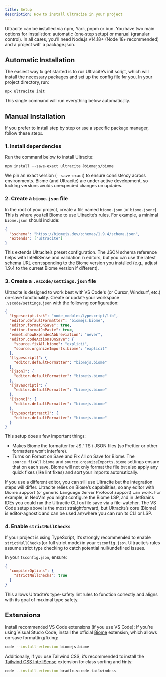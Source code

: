 ```yaml
---
title: Setup
description: How to install Ultracite in your project
---
```


Ultracite can be installed via npm, Yarn, pnpm or bun. You have two main options for installation: automatic (one-step setup) or manual (granular control). In all cases, you’ll need Node.js v14.18+ (Node 18+ recommended) and a project with a package.json.

## Automatic Installation

The easiest way to get started is to run Ultracite’s init script, which will install the necessary packages and set up the config file for you. In your project directory, run:

```package-install
npx ultracite init
```

This single command will run everything below automatically.

## Manual Installation

If you prefer to install step by step or use a specific package manager, follow these steps.

### 1. Install dependencies

Run the command below to install Ultracite:

```package-install
npm install --save-exact ultracite @biomejs/biome
```

We pin an exact version (`--save-exact`) to ensure consistency across environments. Biome (and Ultracite) are under active development, so locking versions avoids unexpected changes on updates.

### 2. Create a `biome.json` file

In the root of your project, create a file named `biome.json` (or `biome.jsonc`). This is where you tell Biome to use Ultracite’s rules. For example, a minimal `biome.json` should include:

```json title="biome.json"
{
  "$schema": "https://biomejs.dev/schemas/1.9.4/schema.json",
  "extends": ["ultracite"]
}
```

This extends Ultracite’s preset configuration. The JSON schema reference helps with IntelliSense and validation in editors, but you can use the latest schema URL corresponding to the Biome version you installed (e.g., adjust 1.9.4 to the current Biome version if different).

### 3. Create a `.vscode/settings.json` file

Ultracite is designed to work best with VS Code's (or Cursor, Windsurf, etc.) on-save functionality. Create or update your workspace `.vscode/settings.json` with the following configuration:

```json title=".vscode/settings.json"
{
  "typescript.tsdk": "node_modules/typescript/lib",
  "editor.defaultFormatter": "biomejs.biome",
  "editor.formatOnSave": true,
  "editor.formatOnPaste": true,
  "emmet.showExpandedAbbreviation": "never",
  "editor.codeActionsOnSave": {
    "source.fixAll.biome": "explicit",
    "source.organizeImports.biome": "explicit"
  },
  "[typescript]": {
    "editor.defaultFormatter": "biomejs.biome"
  },
  "[json]": {
    "editor.defaultFormatter": "biomejs.biome"
  },
  "[javascript]": {
    "editor.defaultFormatter": "biomejs.biome"
  },
  "[jsonc]": {
    "editor.defaultFormatter": "biomejs.biome"
  },
  "[typescriptreact]": {
    "editor.defaultFormatter": "biomejs.biome"
  }
}
```

This setup does a few important things:

- Makes Biome the formatter for JS / TS / JSON files (so Prettier or other formatters won’t interfere).
- Turns on Format on Save and Fix All on Save for Biome. The `source.fixAll.biome` and `source.organizeImports.biome` settings ensure that on each save, Biome will not only format the file but also apply any quick fixes (like lint fixes) and sort your imports automatically.

If you use a different editor, you can still use Ultracite but the integration steps will differ. Ultracite relies on Biome’s capabilities, so any editor with Biome support (or generic Language Server Protocol support) can work. For example, in NeoVim you might configure the Biome LSP, and in JetBrains IDEs you could run the Ultracite CLI on file save via a file-watcher. The VS Code setup above is the most straightforward, but Ultracite’s core (Biome) is editor-agnostic and can be used anywhere you can run its CLI or LSP.


### 4. Enable `strictNullChecks`

If your project is using TypeScript, it’s strongly recommended to enable `strictNullChecks` (or full strict mode) in your `tsconfig.json`. Ultracite’s rules assume strict type checking to catch potential null/undefined issues.

In your `tsconfig.json`, ensure:

```json title="tsconfig.json"
{
  "compilerOptions": {
    "strictNullChecks": true
  }
}
```

This allows Ultracite’s type-safety lint rules to function correctly and aligns with its goal of maximal type safety.

## Extensions

Install recommended VS Code extensions (if you use VS Code): If you’re using Visual Studio Code, install the official [Biome](https://marketplace.visualstudio.com/items?itemName=biomejs.biome) extension, which allows on-save formatting/fixing:

```bash title="Terminal"
code --install-extension biomejs.biome
```

Additionally, if you use Tailwind CSS, it’s recommended to install the [Tailwind CSS IntelliSense](https://marketplace.visualstudio.com/items?itemName=bradlc.vscode-tailwindcss) extension for class sorting and hints:

```bash title="Terminal"
code --install-extension bradlc.vscode-tailwindcss
```

